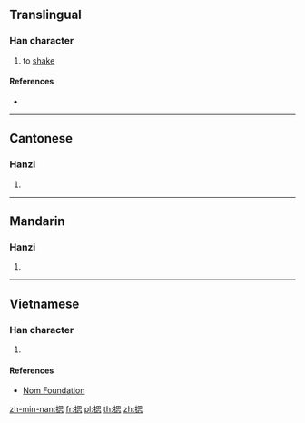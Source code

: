 {{character info/new}}
==Translingual==

===Han character===
{{Han char|rn=64|rad=手|as=09|sn=12|four=56030|canj=QWP|ids=⿰扌思}}

# to [[shake]]

====References====
* {{Han ref|kx=0441.140|dkj=12336|dj=0792.090|hdz=31917.030|uh=63CC|ud=25548|bh=D96C|bd=55660}}

----

==Cantonese==

===Hanzi===
{{yue-hanzi|jyut=[[sak1]], [[si1]]|y=sak1, si1}}

# {{defn|lang=yue|sort=手09}}

----

==Mandarin==

===Hanzi===
{{cmn-hanzi|pin=[[sāi]] ([[sai1]])|wg=sai<sup>1</sup>}}

# {{defn|lang=cmn|sort=手09}}

----

==Vietnamese==

===Han character===
{{vi-hantu|rs=手09|tay}}

# {{defn|lang=vi|sort=手09}}

====References====
* [http://nomfoundation.org/common/nom_details.php?codepoint=63cc Nom Foundation]

[[zh-min-nan:揌]]
[[fr:揌]]
[[pl:揌]]
[[th:揌]]
[[zh:揌]]